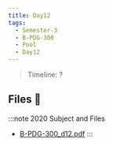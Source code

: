 ```yaml
---
title: Day12
tags:
  - Semester-3
  - B-PDG-300
  - Pool
  - Day12
---
```

> Timeline: ?


## Files 📂

:::note 2020 Subject and Files
- [B-PDG-300_d12.pdf](https://github.com/Studio-17/Epitech-Subjects/raw/main/Semester-3/B-PDG-300/Pool/Day12/B-PDG-300_d12.pdf)
:::

